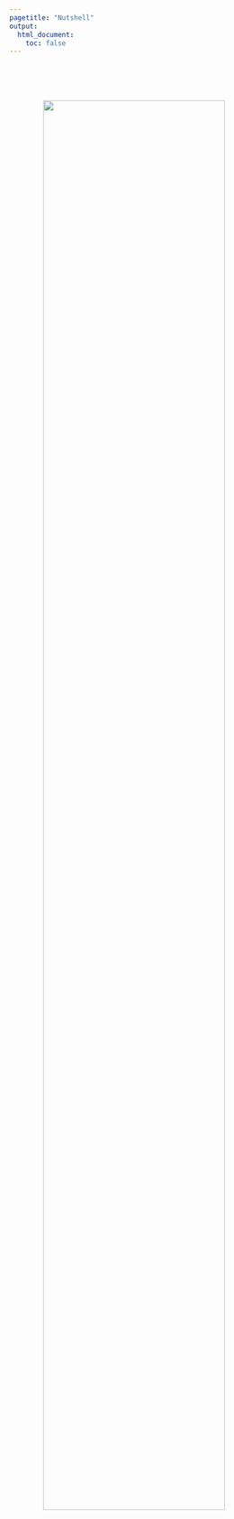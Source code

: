 ```yaml
---
pagetitle: "Nutshell"
output:
  html_document:
    toc: false
---
```


<link rel="stylesheet" href="styles.css" type="text/css">

<br><br><br>
 
<img src="photo/nutshell_jisu.png" style="width:80%; border:0px solid; margin-right: 5px; margin-left: 60px;" align="center">


<br>

